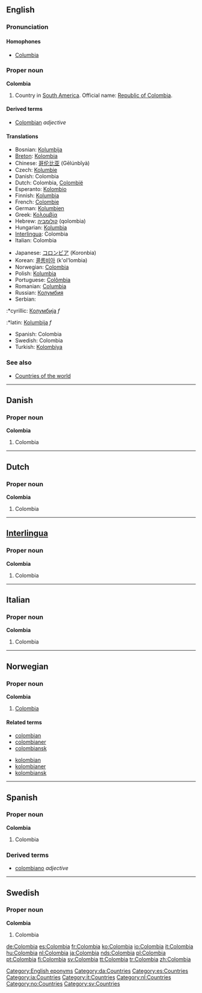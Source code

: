 ==English==

===Pronunciation===

====Homophones====
*[[Columbia]]

===Proper noun===
'''Colombia'''

# Country in [[South America]]. Official name: [[Republic of Colombia]].

====Derived terms====
*[[Colombian]] ''adjective''

====Translations====
{{top}}
*Bosnian: [[Kolumbija]] {{f}}
*[[Breton]]: [[Kolombia]]
*Chinese: [[哥伦比亚]] (Gēlúnbǐyà)
*Czech: [[Kolumbie]] {{f}}
*Danish: Colombia
*Dutch: Colombia, [[Colombië]]
*Esperanto: [[Kolombio]]
*Finnish: [[Kolumbia]]
*French: [[Colombie]]
*German: [[Kolumbien]]
*Greek: [[Κολομβία]]
*Hebrew: [[קולומביה]] (qolombia)
*Hungarian: [[Kolumbia]]
*[[Interlingua]]: Colombia
*Italian: Colombia
{{mid}}
*Japanese: [[コロンビア]] (Koronbia)
*Korean: [[콜롬비아]] (k'ol'lombia)
*Norwegian: [[#Norwegian|Colombia]]
*Polish: [[Kolumbia]]
*Portuguese: [[Colômbia]]
*Romanian: [[Columbia]] {{f}}
*Russian: [[Колумбия]]
*Serbian:
:*cyrillic: [[Колумбија]] ''f''
:*latin: [[Kolumbija]] ''f''
*Spanish: Colombia
*Swedish: Colombia
*Turkish: [[Kolombiya]]
{{bottom}}

===See also===
*[[Countries of the world]]

----

==Danish==

===Proper noun===
'''Colombia'''

# Colombia

----

==Dutch==

===Proper noun===
'''Colombia'''

# Colombia

----

==[[Interlingua]]==

===Proper noun===
'''Colombia'''

# Colombia

----

==Italian==

===Proper noun===
'''Colombia'''

# Colombia

----

==Norwegian==

===Proper noun===
'''Colombia'''

# [[#English|Colombia]]

====Related terms====
{{top}}
*[[colombian]]
*[[colombianer]]
*[[colombiansk]]
{{mid}}
*[[kolombian]]
*[[kolombianer]]
*[[kolombiansk]]
{{bottom}}

----

==Spanish==

===Proper noun===
'''Colombia'''

# Colombia

===Derived terms===
*[[colombiano]] ''adjective''

----

==Swedish==

===Proper noun===
'''Colombia'''

# Colombia

[[Category:English eponyms]]
[[Category:da:Countries]]
[[Category:es:Countries]]
[[Category:ia:Countries]]
[[Category:it:Countries]]
[[Category:nl:Countries]]
[[Category:no:Countries]]
[[Category:sv:Countries]]

[[de:Colombia]]
[[es:Colombia]]
[[fr:Colombia]]
[[ko:Colombia]]
[[io:Colombia]]
[[it:Colombia]]
[[hu:Colombia]]
[[nl:Colombia]]
[[ja:Colombia]]
[[nds:Colombia]]
[[pl:Colombia]]
[[pt:Colombia]]
[[fi:Colombia]]
[[sv:Colombia]]
[[tt:Colombia]]
[[tr:Colombia]]
[[zh:Colombia]]